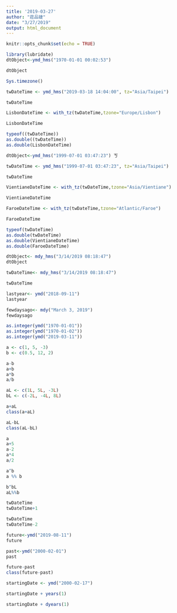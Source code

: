 ```yaml
---
title: '2019-03-27'
author: "莊品婕"
date: "3/27/2019"
output: html_document
---
```


```r
knitr::opts_chunk$set(echo = TRUE)
```

```r
library(lubridate)
dtObject<-ymd_hms("1970-01-01 00:02:53") 
```

```r
dtObject
```

```r
Sys.timezone()
```

```r
twDateTime <- ymd_hms("2019-03-18 14:04:00", tz="Asia/Taipei")

twDateTime
```

```r
LisbonDateTime <- with_tz(twDateTime,tzone="Europe/Lisbon")

LisbonDateTime
```

```r
typeof((twDateTime))
as.double((twDateTime))
as.double(LisbonDateTime)
```

```r
dtObject<-ymd_hms("1999-07-01 03:47:23") ㄎ
```

```r
twDateTime <- ymd_hms("1999-07-01 03:47:23", tz="Asia/Taipei")

twDateTime
```

```r
VientianeDateTime <- with_tz(twDateTime,tzone="Asia/Vientiane")

VientianeDateTime
```

```r
FaroeDateTime <- with_tz(twDateTime,tzone="Atlantic/Faroe")

FaroeDateTime
```

```r
typeof(twDateTime)
as.double(twDateTime)
as.double(VientianeDateTime)
as.double(FaroeDateTime)
```

```r
dtObject<- mdy_hms("3/14/2019 08:18:47")
dtObject
```

```r
twDateTime<- mdy_hms("3/14/2019 08:18:47")

twDateTime
```

```r
lastyear<- ymd("2018-09-11")
lastyear
```

```r
fewdaysago<- mdy("March 3, 2019")
fewdaysago
```

```r
as.integer(ymd("1970-01-01"))
as.integer(ymd("1970-01-02")) 
as.integer(ymd("2019-03-11")) 
```

```r
a <- c(1, 5, -3)
b <- c(0.5, 12, 2)
```

```r
a-b
a+b
a*b
a/b
```

```r
aL <- c(1L, 5L, -3L)
bL <- c(-2L, -4L, 8L)
```

```r
a+aL
class(a+aL)

aL-bL
class(aL-bL)

```

```r
a
a+5
a-2
a*4
a/2
```

```r
a^b
a %% b
```

```r
b^bL
aL%%b
```

```r
twDateTime 
twDateTime+1
```

```r
twDateTime 
twDateTime-2
```

```r
future<-ymd("2019-08-11")
future
```

```r
past<-ymd("2000-02-01")
past
```

```r
future-past
class(future-past)
```

```r
startingDate <- ymd("2000-02-17")
```

```r
startingDate + years(1)
```

```r
startingDate + dyears(1)
```

